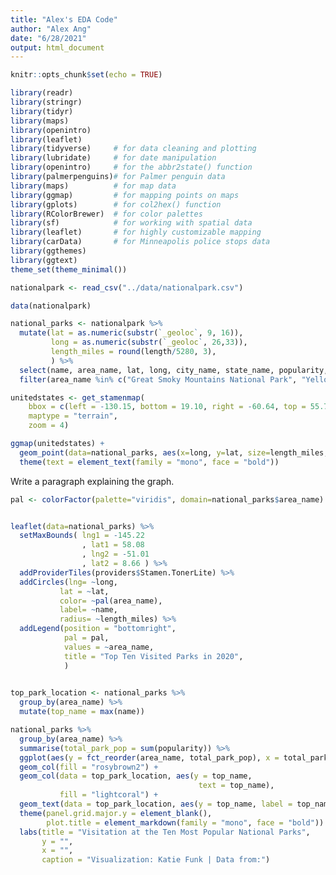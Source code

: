 ```yaml
---
title: "Alex's EDA Code"
author: "Alex Ang"
date: "6/28/2021"
output: html_document
---
```


```r
knitr::opts_chunk$set(echo = TRUE)
```

```r
library(readr)
library(stringr)
library(tidyr)
library(maps)
library(openintro)
library(leaflet)
library(tidyverse)     # for data cleaning and plotting
library(lubridate)     # for date manipulation
library(openintro)     # for the abbr2state() function
library(palmerpenguins)# for Palmer penguin data
library(maps)          # for map data
library(ggmap)         # for mapping points on maps
library(gplots)        # for col2hex() function
library(RColorBrewer)  # for color palettes
library(sf)            # for working with spatial data
library(leaflet)       # for highly customizable mapping
library(carData)       # for Minneapolis police stops data
library(ggthemes)   
library(ggtext)
theme_set(theme_minimal())
```

```r
nationalpark <- read_csv("../data/nationalpark.csv")

data(nationalpark)
```

```r
national_parks <- nationalpark %>%
  mutate(lat = as.numeric(substr(`_geoloc`, 9, 16)), 
         long = as.numeric(substr(`_geoloc`, 26,33)), 
         length_miles = round(length/5280, 3), 
         ) %>%
  select(name, area_name, lat, long, city_name, state_name, popularity, length_miles, elevation_gain, difficulty_rating, route_type, visitor_usage, avg_rating, num_reviews, features, activities) %>%
  filter(area_name %in% c("Great Smoky Mountains National Park", "Yellowstone National Park", "Zion National Park", "Rocky Mountain National Park", "Grand Teton National Park", "Grand Canyon National Park", "Cuyahoga Valley National Park", "Acadia National Park", "Olympic National Park", "Joshua Tree National Park"))

unitedstates <- get_stamenmap(
    bbox = c(left = -130.15, bottom = 19.10, right = -60.64, top = 55.77), 
    maptype = "terrain",
    zoom = 4)

ggmap(unitedstates) +
  geom_point(data=national_parks, aes(x=long, y=lat, size=length_miles, color=area_name), alpha=.3) +
  theme(text = element_text(family = "mono", face = "bold"))

```

Write a paragraph explaining the graph. 

```r
pal <- colorFactor(palette="viridis", domain=national_parks$area_name)


leaflet(data=national_parks) %>% 
  setMaxBounds( lng1 = -145.22
                , lat1 = 58.08
                , lng2 = -51.01
                , lat2 = 8.66 ) %>%
  addProviderTiles(providers$Stamen.TonerLite) %>% 
  addCircles(lng= ~long,
           lat = ~lat, 
           color= ~pal(area_name),
           label= ~name,
           radius= ~length_miles) %>%
  addLegend(position = "bottomright",
            pal = pal, 
            values = ~area_name,
            title = "Top Ten Visited Parks in 2020", 
            )
 
```
```r
top_park_location <- national_parks %>%
  group_by(area_name) %>%
  mutate(top_name = max(name)) 

national_parks %>%
  group_by(area_name) %>%
  summarise(total_park_pop = sum(popularity)) %>%
  ggplot(aes(y = fct_reorder(area_name, total_park_pop), x = total_park_pop)) +
  geom_col(fill = "rosybrown2") +
  geom_col(data = top_park_location, aes(y = top_name,
                                          text = top_name),
           fill = "lightcoral") +
  geom_text(data = top_park_location, aes(y = top_name, label = top_name), hjust = 0) +
  theme(panel.grid.major.y = element_blank(),
        plot.title = element_markdown(family = "mono", face = "bold")) +
  labs(title = "Visitation at the Ten Most Popular National Parks",
       y = "",
       x = "",
       caption = "Visualization: Katie Funk | Data from:")
```


